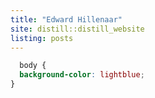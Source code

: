 ```yaml
---
title: "Edward Hillenaar"
site: distill::distill_website
listing: posts
---
```

```css
  body {
  background-color: lightblue;
}
```
